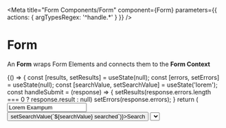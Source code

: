 
<Meta 
  title="Form Components/Form" 
  component={Form}
  parameters={{ 
    actions: { argTypesRegex: '^handle.\*' } 
  }}
/>

# Form
An **Form** wraps Form Elements and connects them to the **Form Context**

<Canvas>
  <Story name="Example">
    {() => {
      const [results, setResults] = useState(null);
      const [errors, setErrors] = useState(null);
      const [searchValue, setSearchValue] = useState('lorem');
      const handleSubmit = (response) => {
        setResults(response.errors.length === 0 ? response.result : null)
        setErrors(response.errors);
      }
      return (
        <Form onSubmit={handleSubmit}>
          <Input name="example"
                 id="example"
                 label="Input"
                 type="text"
                 value="Lorem Exampum"
                 onChange={action('Input changed')}
                 required
          />
          <FormElementWrapper label="Input With Button" id="example2">
            <InputComponent name="example2"
                              id="example2"
                              type="text"
                              value={searchValue}
                              withButton
            />
            <Button withInput display="inlineBlock"
                    onClick={()=>setSearchValue(`${searchValue} searched`)}>Search</Button>
          </FormElementWrapper>
          <Select name="singleSelect"
                  label="Select"
                  type="text"
                  label="Lorem"
                  value="ipsum"
                  onChange={action('value changed')}
                  options={[
                    {displayName: 'Lorem', value: 'lorem'},
                    {displayName: 'Ipsum', value: 'ipsum'}
                  ]}
          />
          <Checkbox name="checkboxEx"
                    id="checkboxEx1"
                    label="Lorem Checkum"
                    value="Lorem Checkum"
                    inline
          />
          <Checkbox name="checkboxEx"
                    id="checkboxEx2"
                    label="Ipsum Checkum"
                    value="Ipsum Checkum"
                    inline
          />
          <RadioGroup label="Radio Groups">
            <Radio name="radioEx"
                  id="radioEx1"
                  label="Lorem Radio"
                  value="Lorem Radio"
                  inline
          />
          <Radio name="radioEx"
                  id="radioEx2"
                  label="Ipsum Radio"
                  value="Ipsum Radio"
                  inline
          />
          </RadioGroup>
          <Button type="submit">Submit</Button>
          {results && (
            <div>
              <h2>Form Output</h2>
              <ul>
                {Object.keys(results).map(name =>(
                  <li key={name}>{name} - {results[name].value}</li>
                ))}
              </ul>
            </div>
          )}
          {errors && errors.length > 0 && (
            <div>
              <h2>Errors</h2>
              <ul>
                {errors.map(error =>(
                  <li key={error}>{error}</li>
                ))}
              </ul>
            </div>
          )}
        </Form>
      )
    }}
  </Story>
</Canvas>

## Properties
<ArgsTable story="Example"/>
